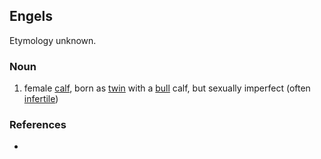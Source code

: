 ==Engels==
Etymology unknown.

===Noun===
{{en-noun}}

# female [[calf]], born as [[twin]] with a [[bull]] calf, but sexually imperfect (often [[infertile]])

===References===
* {{R:Websters}}